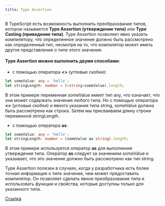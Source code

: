 ```yaml
---
title: Type Assertion
---
```


В TypeScript есть возможность выполнить преобразование типов, которое называется **Type Assertion (утверждение типа)** или **Type Casting (приведение типа)**. Type Assertion позволяет явно указать компилятору, что определенное значение должно быть рассмотрено как определенный тип, несмотря на то, что компилятор может иметь другое представление о типе этого значения.

#### Type Assertion можно выполнить двумя способами:

- с помощью оператора **<>** (угловые скобки):
```typescript
let someValue: any = 'hello';
let stringLength: number = (<string>someValue).length;
```
В этом примере переменная someValue имеет тип any, что означает, что она может содержать значения любого типа. Но с помощью оператора **<>** (угловые скобки) и явного указания типа string, someValue должна быть рассмотрена как строка. Затем мы присваиваем длину строки переменной stringLength.

- с помощью оператора **as**:
```typescript
let someValue: any = 'hello';
let stringLength: number = (someValue as string).length;
```
В этом примере используется оператор **as** для выполнения утверждения типа. Оператор **as** следует за значением someValue и указывает, что это значение должно быть рассмотрено как тип string.

Type Assertion полезен в случаях, когда у разработчика есть более точная информация о типе значения, чем может предоставить компилятор. Он позволяет сделать явное преобразование типа и использовать функции и свойства, которые доступны только для указанного типа.

[Ссылка](https://metanit.com/web/typescript/2.4.php)